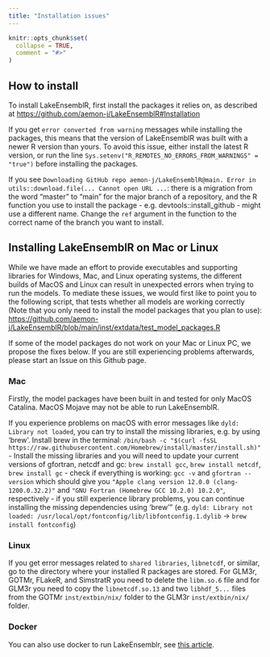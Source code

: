 ```yaml
---
title: "Installation issues"
---
```


```r
knitr::opts_chunk$set(
  collapse = TRUE,
  comment = "#>"
)
```

## How to install

To install LakeEnsemblR, first install the packages it relies on, as described at <https://github.com/aemon-j/LakeEnsemblR#Installation>

If you get `error converted from warning` messages while installing the packages, this means that the version of LakeEnsemblR was built with a newer R version than yours. To avoid this issue, either install the latest R version, or run the line `Sys.setenv("R_REMOTES_NO_ERRORS_FROM_WARNINGS" = "true")` before installing the packages.

If you see `Downloading GitHub repo aemon-j/LakeEnsemblR@main. Error in utils::download.file(... Cannot open URL ...`: there is a migration from the word "master" to "main" for the major branch of a repository, and the R function you use to install the package - e.g. devtools::install_github - might use a different name. Change the `ref` argument in the function to the correct name of the branch you want to install.

## Installing LakeEnsemblR on Mac or Linux

While we have made an effort to provide executables and supporting libraries for Windows, Mac, and Linux operating systems, the different builds of MacOS and Linux can result in unexpected errors when trying to run the models. To mediate these issues, we would first like to point you to the following script, that tests whether all models are working correctly (Note that you only need to install the model packages that you plan to use): <https://github.com/aemon-j/LakeEnsemblR/blob/main/inst/extdata/test_model_packages.R>

If some of the model packages do not work on your Mac or Linux PC, we propose the fixes below. If you are still experiencing problems afterwards, please start an Issue on this Github page.

### Mac

Firstly, the model packages have been built in and tested for only MacOS Catalina. MacOS Mojave may not be able to run LakeEnsemblR.

If you experience problems on macOS with error messages like `dyld: Library not loaded`, you can try to install the missing libraries, e.g. by using 'brew'. Install brew in the terminal: `/bin/bash -c "$(curl -fsSL https://raw.githubusercontent.com/Homebrew/install/master/install.sh)"` - Install the missing libraries and you will need to update your current versions of gfortran, netcdf and gc: `brew install gcc`, `brew install netcdf`, `brew install gc` - check if everything is working: `gcc -v` and `gfortran --version` which should give you `"Apple clang version 12.0.0 (clang-1200.0.32.2)"` and `"GNU Fortran (Homebrew GCC 10.2.0) 10.2.0"`, respectively - if you still experience library problems, you can continue installing the missing dependencies using 'brew'” (e.g. `dyld: Library not loaded: /usr/local/opt/fontconfig/lib/libfontconfig.1.dylib` -\> `brew install fontconfig`)

### Linux

If you get error messages related to `shared libraries`, `libnetcdf`, or similar, go to the directory where your installed R packages are stored. For GLM3r, GOTMr, FLakeR, and SimstratR you need to delete the `libm.so.6` file and for GLM3r you need to copy the `libnetcdf.so.13` and two `libhdf_5...` files from the GOTMr `inst/extbin/nix/` folder to the GLM3r `inst/extbin/nix/` folder.

### Docker

You can also use docker to run LakeEnsemblr, see [this article](docker.html).
